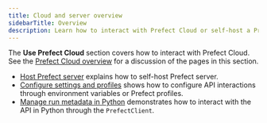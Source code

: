 ```yaml
---
title: Cloud and server overview
sidebarTitle: Overview
description: Learn how to interact with Prefect Cloud or self-host a Prefect server instance.
---
```


The **Use Prefect Cloud** section covers how to interact with Prefect Cloud.
See the [Prefect Cloud overview](/3.0rc/manage/cloud/) for a discussion of the pages in this section.


- [Host Prefect server](/3.0rc/manage/self-host/) explains how to self-host Prefect server.
- [Configure settings and profiles](/3.0rc/manage/self-host/) shows how to configure API interactions through environment variables or Prefect profiles.
- [Manage run metadata in Python](/3.0rc/manage/self-host/) demonstrates how to interact with the API in Python through the `PrefectClient`.